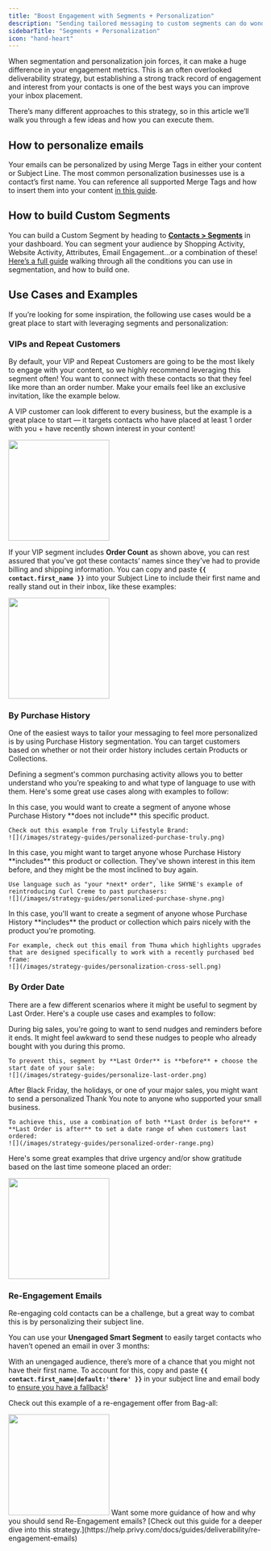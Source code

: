 ```yaml
---
title: "Boost Engagement with Segments + Personalization"
description: "Sending tailored messaging to custom segments can do wonders for your engagement and improve inbox placement over time."
sidebarTitle: "Segments + Personalization"
icon: "hand-heart"
---
```


When segmentation and personalization join forces, it can make a huge difference in your engagement metrics. This is an often overlooked deliverability strategy, but establishing a strong track record of engagement and interest from your contacts is one of the best ways you can improve your inbox placement. 

There’s many different approaches to this strategy, so in this article we’ll walk you through a few ideas and how you can execute them.

## How to personalize emails

Your emails can be personalized by using Merge Tags in either your content or Subject Line. The most common personalization businesses use is a contact’s first name. You can reference all supported Merge Tags and how to insert them into your content [in this guide](https://help.privy.com/docs/learn/content/personalization-tags).

## How to build Custom Segments

You can build a Custom Segment by heading to [**Contacts > Segments**](https://dashboard.privy.com/segments) in your dashboard. You can segment your audience by Shopping Activity, Website Activity, Attributes, Email Engagement…or a combination of these! [Here’s a full guide](https://help.privy.com/docs/learn/email-campaigns/segmentation#custom-segments) walking through all the conditions you can use in segmentation, and how to build one.

## Use Cases and Examples

If you’re looking for some inspiration, the following use cases would be a great place to start with leveraging segments and personalization:

### VIPs and Repeat Customers

By default, your VIP and Repeat Customers are going to be the most likely to engage with your content, so we highly recommend leveraging this segment often! You want to connect with these contacts so that they feel like more than an order number. Make your emails feel like an exclusive invitation, like the example below.

A VIP customer can look different to every business, but the example is a great place to start — it targets contacts who have placed at least 1 order with you + have recently shown interest in your content!

<img height="200" src="/images/strategy-guides/personalize-vip.png" />

If your VIP segment includes **Order Count** as shown above, you can rest assured that you’ve got these contacts’ names since they’ve had to provide billing and shipping information. You can copy and paste **`{{ contact.first_name }}`** into your Subject Line to include their first name and really stand out in their inbox, like these examples:

<img height="200" src="/images/strategy-guides/personalized-subject-lines.png" />

### By Purchase History

One of the easiest ways to tailor your messaging to feel more personalized is by using Purchase History segmentation. You can target customers based on whether or not their order history includes certain Products or Collections.

Defining a segment's common purchasing activity allows you to better understand who you’re speaking to and what type of language to use with them. Here's some great use cases along with examples to follow:

<AccordionGroup>
  <Accordion title="Looking to motivate someone's first order of a product?" defaultOpen={false}>
    In this case, you would want to create a segment of anyone whose Purchase History **does not include** this specific product.&#x20;

    Check out this example from Truly Lifestyle Brand:
    ![](/images/strategy-guides/personalized-purchase-truly.png)
  </Accordion>

  <Accordion title="Releasing a new variant, formula, or version of a best seller?" defaultOpen={false}>
    In this case, you might want to target anyone whose Purchase History **includes** this product or collection. They've shown interest in this item before, and they might be the most inclined to buy again.

    Use language such as "your *next* order", like SHYNE's example of reintroducing Curl Creme to past purchasers:
    ![](/images/strategy-guides/personalized-purchase-shyne.png)
  </Accordion>

  <Accordion title="Want to cross sell something that would go well with a popular product?" defaultOpen={false}>
    In this case, you'll want to create a segment of anyone whose Purchase History **includes** the product or collection which pairs nicely with the product you're promoting.

    For example, check out this email from Thuma which highlights upgrades that are designed specifically to work with a recently purchased bed frame:
    ![](/images/strategy-guides/personalization-cross-sell.png)
  </Accordion>
</AccordionGroup>

### By Order Date

There are a few different scenarios where it might be useful to segment by Last Order. Here's a couple use cases and examples to follow:

<AccordionGroup>
  <Accordion title="Follow up with customers who haven't shopped during your sale yet." defaultOpen={false}>
    During big sales, you're going to want to send nudges and reminders before it ends. It might feel awkward to send these nudges to people who already bought with you during this promo.

    To prevent this, segment by **Last Order** is **before** + choose the start date of your sale:
    ![](/images/strategy-guides/personalize-last-order.png)
  </Accordion>

  <Accordion title="Send a &#x22;Thank You&#x22; note to customers who shopped with you during a big sale." defaultOpen={false}>
    After Black Friday, the holidays, or one of your major sales, you might want to send a personalized Thank You note to anyone who supported your small business.

    To achieve this, use a combination of both **Last Order is before** + **Last Order is after** to set a date range of when customers last ordered:
    ![](/images/strategy-guides/personalized-order-range.png)
  </Accordion>
</AccordionGroup>

Here's some great examples that drive urgency and/or show gratitude based on the last time someone placed an order:

<img height="200" src="/images/strategy-guides/order-date-examples.png" />


### Re-Engagement Emails

Re-engaging cold contacts can be a challenge, but a great way to combat this is by personalizing their subject line.

You can use your **Unengaged Smart Segment** to easily target contacts who haven’t opened an email in over 3 months:

With an unengaged audience, there’s more of a chance that you might not have their first name. To account for this, copy and paste **`{{ contact.first_name|default:'there' }}`** in your subject line and email body to [ensure you have a fallback](https://help.privy.com/docs/learn/content/personalization-tags#default-or-fallback-values)!

Check out this example of a re-engagement offer from Bag-all:

<img height="200" src="/images/strategy-guides/personalized-unengaged.png" />

<Tip>
  Want some more guidance of how and why you should send Re-Engagement emails? [Check out this guide for a deeper dive into this strategy.](https://help.privy.com/docs/guides/deliverability/re-engagement-emails)
</Tip>